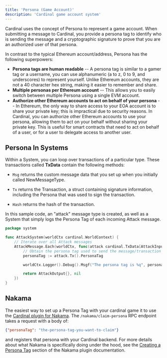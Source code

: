 ```yaml
---
title: 'Persona (Game Account)'
description: 'Cardinal game account system'
---
```


Cardinal uses the concept of Persona to represent a game account. When submitting a message to Cardinal, you provide a persona tag to identify who is sending the message and a cryptographic signature to prove that you are an authorized user of that persona.

In contrast to the typical Ethereum account/address, Persona has the following superpowers:

- **Persona tags are human readable** -- A persona tag is similar to a gamer tag or a username, you can use alphanumeric (a to z, 0 to 9, and underscores) to represent yourself. Unlike Ethereum accounts, they are not a 40 character hex string, making it easier to remember and share.
- **Multiple personas per Ethereum account** -- This allows you to easily switch between multiple Persona using a single EVM account.
- **Authorize other Ethereum accounts to act on behalf of your persona** -- In Ethereum, the only way to share access to your EOA account is to share your private key; this is impractical due to security reasons. In Cardinal, you can authorize other Ethereum accounts to use your persona, allowing them to act on your behalf without sharing your private key. This is useful for smart contracts that need to act on behalf of a user, or for a user to delegate access to another user.


## Persona In Systems

Within a System, you can loop over transactions of a particular type. These transactions called **TxData** contain the following methods:

- `Msg` returns the custom message data that you set up when you initially called NewMessageType.

- `Tx` returns the Transaction, a struct containing signature information, including the Persona that was used to sign the transaction.

- `Hash` returns the hash of the transaction.

In this sample code, an "attack" message type is created, as well as a System that simply logs the Persona Tag of each incoming Attack message.

```go
package system

func AttackSystem(worldCtx cardinal.WorldContext) {
	// Iterate over all Attack messages
	AttackMessage.Each(worldCtx, func(attack cardinal.TxData[AttackInput]) (AttackOutput, error) {
		// Obtain the persona tag used to send the message/transaction
		personaTag := attack.Tx().PersonaTag

		worldCtx.Logger().Debug().Msgf("The persona tag is %q", personaTag)

		return AttackOutput{}, nil
	})
}
```

## Nakama

The easiest way to set up a Persona Tag with your cardinal game it to use the [Cardinal plugin for Nakama](/client/nakama/overview). The `/nakama/claim-persona` RPC endpoint takes a request with a body of:

```json
{"personaTag": "the-persona-tag-you-want-to-claim"}
```

and registers that persona with your Cardinal backend. For more details about what Nakama is specifically doing under the hood, see the [Creating a Persona Tag](/client/nakama/relay#creating-a-persona) section of the Nakama plugin documentation.
